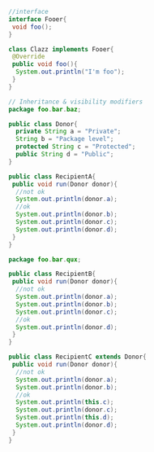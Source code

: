 ```java
//interface
interface Fooer{
 void foo();
}

class Clazz implements Fooer{
 @Override
 public void foo(){
  System.out.println("I'm foo");
 }
}

// Inheritance & visibility modifiers
package foo.bar.baz;

public class Donor{
  private String a = "Private";
  String b = "Package level";
  protected String c = "Protected";
  public String d = "Public";
}

public class RecipientA{
 public void run(Donor donor){
  //not ok
  System.out.println(donor.a);
  //ok
  System.out.println(donor.b);
  System.out.println(donor.c);
  System.out.println(donor.d);
 }
}

package foo.bar.qux;

public class RecipientB{
 public void run(Donor donor){
  //not ok
  System.out.println(donor.a);
  System.out.println(donor.b);
  System.out.println(donor.c);
  //ok
  System.out.println(donor.d);
 }
}

public class RecipientC extends Donor{
 public void run(Donor donor){
  //not ok
  System.out.println(donor.a);
  System.out.println(donor.b);
  //ok
  System.out.println(this.c);
  System.out.println(donor.c);
  System.out.println(this.d);
  System.out.println(donor.d);
 }
}
```
